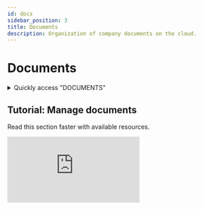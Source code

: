 ```yaml
---
id: docs
sidebar_position: 3
title: Documents
description: Organization of company documents on the cloud.
---
```

 

# <i class="fas fa-book"></i> Documents

<details>
  <summary>Quickly access "DOCUMENTS"</summary>

  To quickly access the "DOCUMENTS" section, simply enter a search keyword in the search bar to find the section without manually navigating through the menus.

  Here is a *[list](/docs/act/controle/search)* – not exhaustive – of supported search keywords.
</details>

## Tutorial: Manage documents
Read this section faster with available resources.

<div className={styles.FrameMob}>
<iframe
  src="https://www.youtube.com/embed/KAKnJ42iaKg"
  title="Logging into PGS"
  frameborder="0"
  allow="accelerometer; autoplay; clipboard-write; encrypted-media; gyroscope; picture-in-picture"
  allowfullscreen>
</iframe>
</div>
